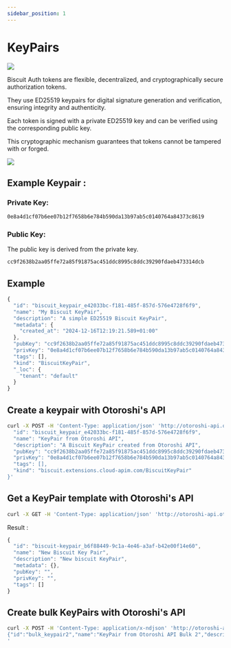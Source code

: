 ```yaml
---
sidebar_position: 1
---
```



# KeyPairs

![](/img/undraw_fingerprint.svg)

Biscuit Auth tokens are flexible, decentralized, and cryptographically secure authorization tokens. 

They use ED25519 keypairs for digital signature generation and verification, ensuring integrity and authenticity.

Each token is signed with a private ED25519 key and can be verified using the corresponding public key. 

This cryptographic mechanism guarantees that tokens cannot be tampered with or forged.

![](/screenshots/biscuit-keypair-creation.png)

## Example Keypair :

### Private Key:
```txt
0e8a4d1cf07b6ee07b12f7658b6e784b590da13b97ab5c0140764a84373c8619
```

### Public Key:
The public key is derived from the private key.

```txt
cc9f2638b2aa05ffe72a85f91875ac451ddc8995c8ddc39290fdaeb473314dcb
```

## Example

```javascript
{
  "id": "biscuit_keypair_e42033bc-f181-485f-857d-576e4728f6f9",
  "name": "My Biscuit KeyPair",
  "description": "A simple ED25519 Biscuit KeyPair",
  "metadata": {
    "created_at": "2024-12-16T12:19:21.589+01:00"
  },
  "pubKey": "cc9f2638b2aa05ffe72a85f91875ac451ddc8995c8ddc39290fdaeb473314dcb",
  "privKey": "0e8a4d1cf07b6ee07b12f7658b6e784b590da13b97ab5c0140764a84373c8619",
  "tags": [],
  "kind": "BiscuitKeyPair",
  "_loc": {
    "tenant": "default"
  }
}
```

## Create a keypair with Otoroshi's API
```bash 
curl -X POST -H 'Content-Type: application/json' 'http://otoroshi-api.oto.tools:8080/apis/biscuit.extensions.cloud-apim.com/v1/biscuit-keypairs' -u admin-api-apikey-id:admin-api-apikey-secret -d '{
  "id": "biscuit_keypair_e42033bc-f181-485f-857d-576e4728f6f9",
  "name": "KeyPair from Otoroshi API",
  "description": "A Biscuit KeyPair created from Otoroshi API",
  "pubKey": "cc9f2638b2aa05ffe72a85f91875ac451ddc8995c8ddc39290fdaeb473314dcb",
  "privKey": "0e8a4d1cf07b6ee07b12f7658b6e784b590da13b97ab5c0140764a84373c8619",
  "tags": [],
  "kind": "biscuit.extensions.cloud-apim.com/BiscuitKeyPair"
}'
```

## Get a KeyPair template with Otoroshi's API
```bash 
curl -X GET -H 'Content-Type: application/json' 'http://otoroshi-api.oto.tools:8080/apis/biscuit.extensions.cloud-apim.com/v1/biscuit-keypairs/_template' -u admin-api-apikey-id:admin-api-apikey-secret
```

Result : 
```js
{
  "id": "biscuit-keypair_b6f88449-9c1a-4e46-a3af-b42e00f14e60",
  "name": "New Biscuit Key Pair",
  "description": "New biscuit KeyPair",
  "metadata": {},
  "pubKey": "",
  "privKey": "",
  "tags": []
}
```

## Create bulk KeyPairs with Otoroshi's API
```bash 
curl -X POST -H 'Content-Type: application/x-ndjson' 'http://otoroshi-api.oto.tools:8080/apis/biscuit.extensions.cloud-apim.com/v1/biscuit-keypairs/_bulk' -u admin-api-apikey-id:admin-api-apikey-secret -d '{"id":"bulk_keypair1","name":"KeyPair from Otoroshi API Bulk 1","description":"A Biscuit KeyPair created from Otoroshi API","pubKey":"cc9f2638b2aa05ffe72a85f91875ac451ddc8995c8ddc39290fdaeb473314dcb","privKey":"0e8a4d1cf07b6ee07b12f7658b6e784b590da13b97ab5c0140764a84373c8619","tags":[],"kind":"biscuit.extensions.cloud-apim.com/BiscuitKeyPair"}
{"id":"bulk_keypair2","name":"KeyPair from Otoroshi API Bulk 2","description":"A Biscuit KeyPair created from Otoroshi API","pubKey":"cc9f2638b2aa05ffe72a85f91875ac451ddc8995c8ddc39290fdaeb473314dcb","privKey":"0e8a4d1cf07b6ee07b12f7658b6e784b590da13b97ab5c0140764a84373c8619","tags":[],"kind":"biscuit.extensions.cloud-apim.com/BiscuitKeyPair"}
'
```